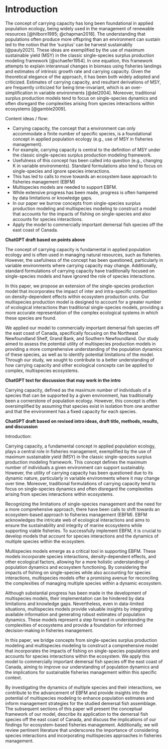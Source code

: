 
# Introduction {-}  

The concept of carrying capacity has long been foundational in applied population ecology, being widely used in the management of renewable resources [@hilborn1995; @chapman2018]. The understanding that populations often produce more offspring than an environment can sustain led to the notion that the 'surplus' can be harvest sustainablly [@pauly2021]. These ideas are exemplified by the use of maximum sustainable yield (MSY) in the classic single-species surplus production modeling framework [@schaefer1954]. In one equation, this framework attempts to explain interannual changes in biomass using fisheries landings and estimates of intrinsic growth rate and carrying capacity. Given the theoretical elegance of the approach, it has been both widely adopted and criticized. Estimates of carrying capacity, and resultant derivations of MSY, are frequently criticized for being time-invariant, which is an over-simplification in variable environments [@del2004]. Moreover, traditional surplus production models tend to focus on single-species dynamics and often disregard the complexities arising from species interactions within ecosystems [@gamble2009].







Content ideas / flow:

- Carrying capacity, the concept that a environment can only accommodate a finite number of specific species, is a foundational concept in applied population ecology (e.g., use of MSY in fisheries management).
- For example, carrying capacity is central to the definition of MSY under the classic single-species surplus production modeling framework.
- Usefulness of this concept has been called into question (e.g., changing K in variable environments). Standard formulations also tend to focus on single-species and ignore species interactions. 
- This has led to calls to move towards an ecosystem base approach to fisheries management (EBFM)
- Multispecies models are needed to support EBFM.
- While extensive progress has been made, progress is often hampered by data limitations or knowledge gaps.
- In our paper we burrow concepts from single-species surplus production modeling and multispecies modeling to construct a model that accounts for the impacts of fishing on single-species and also accounts for species interactions.
- Apply the model to commercially important demersal fish species off the east coast of Canada.


**ChatGPT draft based on points above**

The concept of carrying capacity is fundamental in applied population ecology and is often used in managing natural resources, such as fisheries. However, the usefulness of the concept has been questioned, particularly in variable environments where carrying capacity may change. Additionally, standard formulations of carrying capacity have traditionally focused on single-species models and have ignored the role of species interactions.

In this paper, we propose an extension of the single-species production model that incorporates the impact of inter and intra-specific competition on density-dependent effects within ecosystem production units. Our multispecies production model is designed to account for a greater number of ecological interactions than traditional single-species models, providing a more accurate representation of the complex ecological systems in which these species are found.

We applied our model to commercially important demersal fish species off the east coast of Canada, specifically focusing on the Northeast Newfoundland Shelf, Grand Bank, and Southern Newfoundland. Our study aimed to assess the potential utility of multispecies production models in providing a more comprehensive understanding of the population dynamics of these species, as well as to identify potential limitations of the model. Through our study, we sought to contribute to a better understanding of how carrying capacity and other ecological concepts can be applied to complex, multispecies ecosystems.

**ChatGPT text for discussion that may work in the intro**

Carrying capacity, defined as the maximum number of individuals of a species that can be supported by a given environment, has traditionally been a cornerstone of population ecology. However, this concept is often oversimplified by assuming that species exist in isolation from one another and that the environment has a fixed capacity for each species.



**ChatGPT draft based on revised intro ideas, draft title, methods, results, and discussion**

Introduction:

Carrying capacity, a fundamental concept in applied population ecology, plays a central role in fisheries management, exemplified by the use of maximum sustainable yield (MSY) in the classic single-species surplus production modeling framework. This concept defines the maximum number of individuals a given environment can support sustainably. However, the utility of carrying capacity has been questioned due to its dynamic nature, particularly in variable environments where it may change over time. Moreover, traditional formulations of carrying capacity tend to focus on single-species dynamics and often disregard the complexities arising from species interactions within ecosystems.

Recognizing the limitations of single-species management and the need for a more comprehensive approach, there have been calls to shift towards an ecosystem-based approach to fisheries management (EBFM). EBFM acknowledges the intricate web of ecological interactions and aims to ensure the sustainability and integrity of marine ecosystems while supporting viable fisheries. To successfully implement EBFM, it is crucial to develop models that account for species interactions and the dynamics of multiple species within the ecosystem.

Multispecies models emerge as a critical tool in supporting EBFM. These models incorporate species interactions, density-dependent effects, and other ecological factors, allowing for a more holistic understanding of population dynamics and ecosystem functioning. By considering the impacts of fishing on single-species while also accounting for species interactions, multispecies models offer a promising avenue for reconciling the complexities of managing multiple species within a dynamic ecosystem.

Although substantial progress has been made in the development of multispecies models, their implementation can be hindered by data limitations and knowledge gaps. Nevertheless, even in data-limited situations, multispecies models provide valuable insights by integrating available information and generating robust estimates of population dynamics. These models represent a step forward in understanding the complexities of ecosystems and provide a foundation for informed decision-making in fisheries management.

In this paper, we bridge concepts from single-species surplus production modeling and multispecies modeling to construct a comprehensive model that incorporates the impacts of fishing on single-species populations and accounts for species interactions within the ecosystem. We apply this model to commercially important demersal fish species off the east coast of Canada, aiming to improve our understanding of population dynamics and the implications for sustainable fisheries management within this specific context.

By investigating the dynamics of multiple species and their interactions, we contribute to the advancement of EBFM and provide insights into the potential of multispecies modeling to enhance population estimates and inform management strategies for the studied demersal fish assemblage. The subsequent sections of this paper will present the conceptual framework of our model, describe its application to the demersal fish species off the east coast of Canada, and discuss the implications of our findings for ecosystem-based fisheries management. Additionally, we will review pertinent literature that underscores the importance of considering species interactions and incorporating multispecies approaches in fisheries management.

